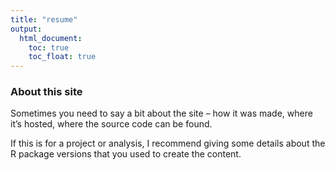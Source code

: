 ```yaml
---
title: "resume"
output: 
  html_document:
    toc: true
    toc_float: true
---
```


### About this site

Sometimes you need to say a bit about the site -- how it was made, where it's hosted, where the source code can be found. 

If this is for a project or analysis, I recommend giving some details about the R package versions that you used to create the content.